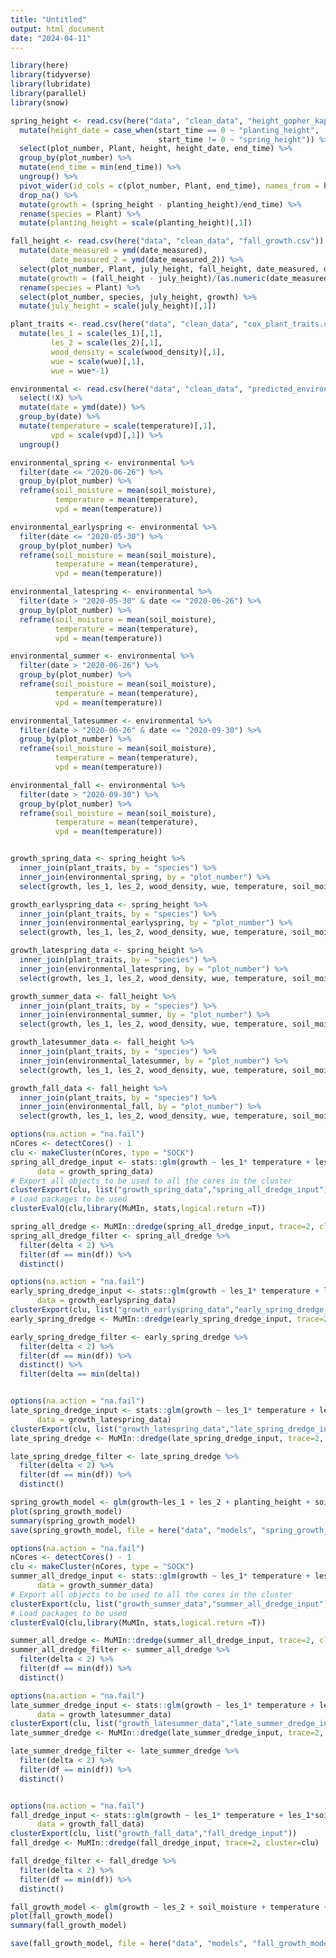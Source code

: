 ```yaml
---
title: "Untitled"
output: html_document
date: "2024-04-11"
---
```


```r
library(here)
library(tidyverse)
library(lubridate)
library(parallel)
library(snow)
```

```r
spring_height <- read.csv(here("data", "clean_data", "height_gopher_kapplin.csv")) %>% 
  mutate(height_date = case_when(start_time == 0 ~ "planting_height",
                                 start_time != 0 ~ "spring_height")) %>% 
  select(plot_number, Plant, height, height_date, end_time) %>% 
  group_by(plot_number) %>% 
  mutate(end_time = min(end_time)) %>% 
  ungroup() %>% 
  pivot_wider(id_cols = c(plot_number, Plant, end_time), names_from = height_date, values_from = height) %>% 
  drop_na() %>%
  mutate(growth = (spring_height - planting_height)/end_time) %>% 
  rename(species = Plant) %>% 
  mutate(planting_height = scale(planting_height)[,1])

fall_height <- read.csv(here("data", "clean_data", "fall_growth.csv")) %>% 
  mutate(date_measured = ymd(date_measured),
         date_measured_2 = ymd(date_measured_2)) %>% 
  select(plot_number, Plant, july_height, fall_height, date_measured, date_measured_2) %>% 
  mutate(growth = (fall_height - july_height)/(as.numeric(date_measured_2 - date_measured))) %>%
  rename(species = Plant) %>% 
  select(plot_number, species, july_height, growth) %>% 
  mutate(july_height = scale(july_height)[,1])

plant_traits <- read.csv(here("data", "clean_data", "cox_plant_traits.csv")) %>% 
  mutate(les_1 = scale(les_1)[,1],
         les_2 = scale(les_2)[,1],
         wood_density = scale(wood_density)[,1],
         wue = scale(wue)[,1],
         wue = wue*-1)

environmental <- read.csv(here("data", "clean_data", "predicted_environmental.csv")) %>% 
  select(!X) %>% 
  mutate(date = ymd(date)) %>% 
  group_by(date) %>% 
  mutate(temperature = scale(temperature)[,1],
         vpd = scale(vpd)[,1]) %>% 
  ungroup() 

environmental_spring <- environmental %>% 
  filter(date <= "2020-06-26") %>% 
  group_by(plot_number) %>% 
  reframe(soil_moisture = mean(soil_moisture),
          temperature = mean(temperature),
          vpd = mean(temperature))

environmental_earlyspring <- environmental %>% 
  filter(date <= "2020-05-30") %>% 
  group_by(plot_number) %>% 
  reframe(soil_moisture = mean(soil_moisture),
          temperature = mean(temperature),
          vpd = mean(temperature))

environmental_latespring <- environmental %>% 
  filter(date > "2020-05-30" & date <= "2020-06-26") %>% 
  group_by(plot_number) %>% 
  reframe(soil_moisture = mean(soil_moisture),
          temperature = mean(temperature),
          vpd = mean(temperature))

environmental_summer <- environmental %>% 
  filter(date > "2020-06-26") %>% 
  group_by(plot_number) %>% 
  reframe(soil_moisture = mean(soil_moisture),
          temperature = mean(temperature),
          vpd = mean(temperature))

environmental_latesummer <- environmental %>% 
  filter(date > "2020-06-26" & date <= "2020-09-30") %>% 
  group_by(plot_number) %>% 
  reframe(soil_moisture = mean(soil_moisture),
          temperature = mean(temperature),
          vpd = mean(temperature))

environmental_fall <- environmental %>% 
  filter(date > "2020-09-30") %>% 
  group_by(plot_number) %>% 
  reframe(soil_moisture = mean(soil_moisture),
          temperature = mean(temperature),
          vpd = mean(temperature))


growth_spring_data <- spring_height %>% 
  inner_join(plant_traits, by = "species") %>% 
  inner_join(environmental_spring, by = "plot_number") %>% 
  select(growth, les_1, les_2, wood_density, wue, temperature, soil_moisture, vpd, planting_height)

growth_earlyspring_data <- spring_height %>% 
  inner_join(plant_traits, by = "species") %>% 
  inner_join(environmental_earlyspring, by = "plot_number") %>% 
  select(growth, les_1, les_2, wood_density, wue, temperature, soil_moisture, vpd, planting_height)

growth_latespring_data <- spring_height %>% 
  inner_join(plant_traits, by = "species") %>% 
  inner_join(environmental_latespring, by = "plot_number") %>% 
  select(growth, les_1, les_2, wood_density, wue, temperature, soil_moisture, vpd, planting_height)

growth_summer_data <- fall_height %>% 
  inner_join(plant_traits, by = "species") %>% 
  inner_join(environmental_summer, by = "plot_number") %>% 
  select(growth, les_1, les_2, wood_density, wue, temperature, soil_moisture, vpd, july_height)

growth_latesummer_data <- fall_height %>% 
  inner_join(plant_traits, by = "species") %>% 
  inner_join(environmental_latesummer, by = "plot_number") %>% 
  select(growth, les_1, les_2, wood_density, wue, temperature, soil_moisture, vpd, july_height)

growth_fall_data <- fall_height %>% 
  inner_join(plant_traits, by = "species") %>% 
  inner_join(environmental_fall, by = "plot_number") %>% 
  select(growth, les_1, les_2, wood_density, wue, temperature, soil_moisture, vpd, july_height)
```

```r
options(na.action = "na.fail")
nCores <- detectCores() - 1
clu <- makeCluster(nCores, type = "SOCK")
spring_all_dredge_input <- stats::glm(growth ~ les_1* temperature + les_1*soil_moisture + les_1* vpd + les_2 * temperature + les_2*soil_moisture + les_2* vpd + wue*temperature + wue* soil_moisture + wue*vpd + wood_density*temperature + wood_density*soil_moisture + wood_density*vpd + temperature*soil_moisture + temperature*vpd + soil_moisture*vpd + planting_height*les_1 + planting_height*les_2 + planting_height*wood_density + planting_height*wue, 
      data = growth_spring_data)
# Export all objects to be used to all the cores in the cluster
clusterExport(clu, list("growth_spring_data","spring_all_dredge_input"))
# Load packages to be used
clusterEvalQ(clu,library(MuMIn, stats,logical.return =T))

spring_all_dredge <- MuMIn::dredge(spring_all_dredge_input, trace=2, cluster=clu)
spring_all_dredge_filter <- spring_all_dredge %>% 
  filter(delta < 2) %>% 
  filter(df == min(df)) %>% 
  distinct()

options(na.action = "na.fail")
early_spring_dredge_input <- stats::glm(growth ~ les_1* temperature + les_1*soil_moisture + les_1* vpd + les_2 * temperature + les_2*soil_moisture + les_2* vpd + wue*temperature + wue* soil_moisture + wue*vpd + wood_density*temperature + wood_density*soil_moisture + wood_density*vpd + temperature*soil_moisture + temperature*vpd + soil_moisture*vpd + planting_height*les_1 + planting_height*les_2 + planting_height*wood_density + planting_height*wue, 
      data = growth_earlyspring_data)
clusterExport(clu, list("growth_earlyspring_data","early_spring_dredge_input"))
early_spring_dredge <- MuMIn::dredge(early_spring_dredge_input, trace=2, cluster=clu)

early_spring_dredge_filter <- early_spring_dredge %>% 
  filter(delta < 2) %>% 
  filter(df == min(df)) %>% 
  distinct() %>% 
  filter(delta == min(delta))


options(na.action = "na.fail")
late_spring_dredge_input <- stats::glm(growth ~ les_1* temperature + les_1*soil_moisture + les_1* vpd + les_2 * temperature + les_2*soil_moisture + les_2* vpd + wue*temperature + wue* soil_moisture + wue*vpd + wood_density*temperature + wood_density*soil_moisture + wood_density*vpd + temperature*soil_moisture + temperature*vpd + soil_moisture*vpd + planting_height*les_1 + planting_height*les_2 + planting_height*wood_density + planting_height*wue, 
      data = growth_latespring_data)
clusterExport(clu, list("growth_latespring_data","late_spring_dredge_input"))
late_spring_dredge <- MuMIn::dredge(late_spring_dredge_input, trace=2, cluster=clu)

late_spring_dredge_filter <- late_spring_dredge %>% 
  filter(delta < 2) %>% 
  filter(df == min(df)) %>% 
  distinct()
```

```r
spring_growth_model <- glm(growth~les_1 + les_2 + planting_height + soil_moisture + temperature + les_1*planting_height + les_1*temperature, data = growth_earlyspring_data)
plot(spring_growth_model)
summary(spring_growth_model)
save(spring_growth_model, file = here("data", "models", "spring_growth_model.rda"))
```

```r
options(na.action = "na.fail")
nCores <- detectCores() - 1
clu <- makeCluster(nCores, type = "SOCK")
summer_all_dredge_input <- stats::glm(growth ~ les_1* temperature + les_1*soil_moisture + les_1* vpd + les_2 * temperature + les_2*soil_moisture + les_2* vpd + wue*temperature + wue* soil_moisture + wue*vpd + wood_density*temperature + wood_density*soil_moisture + wood_density*vpd + temperature*soil_moisture + temperature*vpd + soil_moisture*vpd + july_height*les_1 + july_height*les_2 + july_height*wood_density + july_height*wue, 
      data = growth_summer_data)
# Export all objects to be used to all the cores in the cluster
clusterExport(clu, list("growth_summer_data","summer_all_dredge_input"))
# Load packages to be used
clusterEvalQ(clu,library(MuMIn, stats,logical.return =T))

summer_all_dredge <- MuMIn::dredge(summer_all_dredge_input, trace=2, cluster=clu)
summer_all_dredge_filter <- summer_all_dredge %>% 
  filter(delta < 2) %>% 
  filter(df == min(df)) %>% 
  distinct()

options(na.action = "na.fail")
late_summer_dredge_input <- stats::glm(growth ~ les_1* temperature + les_1*soil_moisture + les_1* vpd + les_2 * temperature + les_2*soil_moisture + les_2* vpd + wue*temperature + wue* soil_moisture + wue*vpd + wood_density*temperature + wood_density*soil_moisture + wood_density*vpd + temperature*soil_moisture + temperature*vpd + soil_moisture*vpd + july_height*les_1 + july_height*les_2 + july_height*wood_density + july_height*wue, 
      data = growth_latesummer_data)
clusterExport(clu, list("growth_latesummer_data","late_summer_dredge_input"))
late_summer_dredge <- MuMIn::dredge(late_summer_dredge_input, trace=2, cluster=clu)

late_summer_dredge_filter <- late_summer_dredge %>% 
  filter(delta < 2) %>% 
  filter(df == min(df)) %>% 
  distinct()


options(na.action = "na.fail")
fall_dredge_input <- stats::glm(growth ~ les_1* temperature + les_1*soil_moisture + les_1* vpd + les_2 * temperature + les_2*soil_moisture + les_2* vpd + wue*temperature + wue* soil_moisture + wue*vpd + wood_density*temperature + wood_density*soil_moisture + wood_density*vpd + temperature*soil_moisture + temperature*vpd + soil_moisture*vpd + july_height*les_1 + july_height*les_2 + july_height*wood_density + july_height*wue, 
      data = growth_fall_data)
clusterExport(clu, list("growth_fall_data","fall_dredge_input"))
fall_dredge <- MuMIn::dredge(fall_dredge_input, trace=2, cluster=clu)

fall_dredge_filter <- fall_dredge %>% 
  filter(delta < 2) %>% 
  filter(df == min(df)) %>% 
  distinct()
```

```r
fall_growth_model <- glm(growth ~ les_2 + soil_moisture + temperature + wood_density + wue + les_2*temperature + soil_moisture*temperature, data = growth_fall_data)
plot(fall_growth_model)
summary(fall_growth_model)

save(fall_growth_model, file = here("data", "models", "fall_growth_model.rda"))
```

